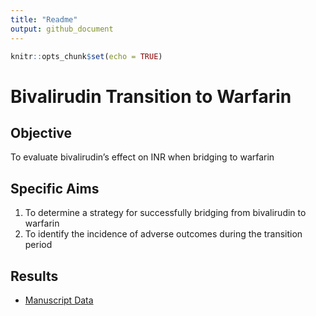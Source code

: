```yaml
---
title: "Readme"
output: github_document
---
```


```r
knitr::opts_chunk$set(echo = TRUE)
```

# Bivalirudin Transition to Warfarin

## Objective

To evaluate bivalirudin’s effect on INR when bridging to warfarin

## Specific Aims

1. To determine a strategy for successfully bridging from bivalirudin to warfarin 
1. To identify the incidence of adverse outcomes during the transition period

## Results

* [Manuscript Data](https://bgulbis.github.io/Bivalirudin_to_Warfarin/report/manuscript_data.html)
